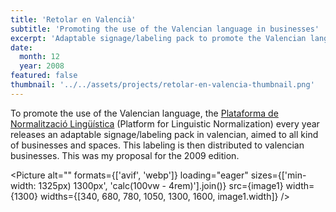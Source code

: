 ```yaml
---
title: 'Retolar en Valencià'
subtitle: 'Promoting the use of the Valencian language in businesses'
excerpt: 'Adaptable signage/labeling pack to promote the Valencian language in businesses.'
date:
  month: 12
  year: 2008
featured: false
thumbnail: '../../assets/projects/retolar-en-valencia-thumbnail.png'
---
```



To promote the use of the Valencian language, the [Plataforma de Normalització Lingüística](https://www.dival.es/normalitzacio/) (Platform for Linguistic Normalization) every year releases an adaptable signage/labeling pack in valencian, aimed to all kind of businesses and spaces. This labeling is then distributed to valencian businesses. This was my proposal for the 2009 edition.

<Picture
	alt=""
	formats={['avif', 'webp']}
	loading="eager"
	sizes={['min-width: 1325px) 1300px', 'calc(100vw - 4rem)'].join()}
	src={image1}
	width={1300}
	widths={[340, 680, 780, 1050, 1300, 1600, image1.width]}
/>

